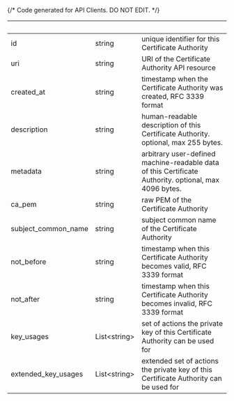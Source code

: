 {/* Code generated for API Clients. DO NOT EDIT. */}

| &nbsp;              | &nbsp;             | &nbsp;                                                                                                |
| ------------------- | ------------------ | ----------------------------------------------------------------------------------------------------- |
| id                  | string             | unique identifier for this Certificate Authority                                                      |
| uri                 | string             | URI of the Certificate Authority API resource                                                         |
| created_at          | string             | timestamp when the Certificate Authority was created, RFC 3339 format                                 |
| description         | string             | human-readable description of this Certificate Authority. optional, max 255 bytes.                    |
| metadata            | string             | arbitrary user-defined machine-readable data of this Certificate Authority. optional, max 4096 bytes. |
| ca_pem              | string             | raw PEM of the Certificate Authority                                                                  |
| subject_common_name | string             | subject common name of the Certificate Authority                                                      |
| not_before          | string             | timestamp when this Certificate Authority becomes valid, RFC 3339 format                              |
| not_after           | string             | timestamp when this Certificate Authority becomes invalid, RFC 3339 format                            |
| key_usages          | List&lt;string&gt; | set of actions the private key of this Certificate Authority can be used for                          |
| extended_key_usages | List&lt;string&gt; | extended set of actions the private key of this Certificate Authority can be used for                 |
